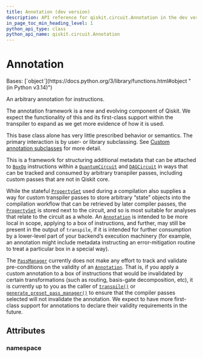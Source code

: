 ```yaml
---
title: Annotation (dev version)
description: API reference for qiskit.circuit.Annotation in the dev version of qiskit
in_page_toc_min_heading_level: 1
python_api_type: class
python_api_name: qiskit.circuit.Annotation
---
```


# Annotation

<Class id="qiskit.circuit.Annotation" isDedicatedPage={true} github="https://github.com/Qiskit/qiskit/tree/main/qiskit/circuit/__init__.py" signature="qiskit.circuit.Annotation" modifiers="class">
  Bases: [`object`](https://docs.python.org/3/library/functions.html#object "(in Python v3.14)")

  An arbitrary annotation for instructions.

  <Admonition title="Note" type="note">
    The annotation framework is a new and evolving component of Qiskit. We expect the functionality of this and its first-class support within the transpiler to expand as we get more evidence of how it is used.
  </Admonition>

  This base class alone has very little prescribed behavior or semantics. The primary interaction is by user- or library subclassing. See [Custom annotation subclasses](circuit_annotation#circuit-annotation-subclassing) for more detail.

  This is a framework for structuring additional metadata that can be attached to [`BoxOp`](qiskit.circuit.BoxOp "qiskit.circuit.BoxOp") instructions within a [`QuantumCircuit`](qiskit.circuit.QuantumCircuit "qiskit.circuit.QuantumCircuit") and [`DAGCircuit`](qiskit.dagcircuit.DAGCircuit "qiskit.dagcircuit.DAGCircuit") in ways that can be tracked and consumed by arbitrary transpiler passes, including custom passes that are not in Qiskit core.

  While the stateful [`PropertySet`](qiskit.passmanager.PropertySet "qiskit.passmanager.PropertySet") used during a compilation also supplies a way for custom transpiler passes to store arbitrary “state” objects into the compilation workflow that can be retrieved by later compiler passes, the [`PropertySet`](qiskit.passmanager.PropertySet "qiskit.passmanager.PropertySet") is stored next to the circuit, and so is most suitable for analyses that relate to the circuit as a whole. An [`Annotation`](#qiskit.circuit.Annotation "qiskit.circuit.Annotation") is intended to be more local in scope, applying to a box of instructions, and further, may still be present in the output of `transpile`, if it is intended for further consumption by a lower-level part of your backend’s execution machinery (for example, an annotation might include metadata instructing an error-mitigation routine to treat a particular box in a special way).

  The [`PassManager`](qiskit.transpiler.PassManager "qiskit.transpiler.PassManager") currently does not make any effort to track and validate pre-conditions on the validity of an [`Annotation`](#qiskit.circuit.Annotation "qiskit.circuit.Annotation"). That is, if you apply a custom annotation to a box of instructions that would be invalidated by certain transformations (such as routing, basis-gate decomposition, etc), it is currently up to you as the caller of [`transpile()`](compiler#qiskit.compiler.transpile "qiskit.compiler.transpile") or [`generate_preset_pass_manager()`](qiskit.transpiler.generate_preset_pass_manager "qiskit.transpiler.generate_preset_pass_manager") to ensure that the compiler passes selected will not invalidate the annotation. We expect to have more first-class support for annotations to declare their validity requirements in the future.

  ## Attributes

  ### namespace

  <Attribute id="qiskit.circuit.Annotation.namespace" attributeValue="''" />
</Class>

